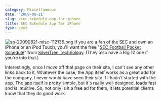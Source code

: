 ```yaml
---
category: Miscellaneous
date: '2009-08-21'
slug: /sec-schedule-app-for-iphone
title: SEC Schedule App for iPhone
type: post
---
```



![sp-20090821-misc-112136.png](http://www.alanwsmith.com/blog/wp-content/uploads/2009/08/sp-20090821-misc-112136.png)
If you are a fan of the SEC and own an iPhone or an iPod Touch,
you'll want the free
"[SEC Football Pocket Schedule](http://www.silvertree.com/pages.aspx?id=6)"
from [SilverTree Technology](http://www.silvertree.com/). (They
also have a Big 12 one if you're into that.)

Interestingly, once I move off that page on their site, I can't see
any other links back to it. Whatever the case, the App itself works
as a great add for the company. I never would have seen their site
if I hadn't started with the app. The app itself is pretty simple,
but it's really well designed, loads fast and is intuitive. So, not
only is it a free ad for them, it lets potential clients know that
they do good work.